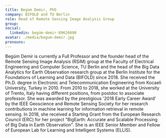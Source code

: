 ```yaml
---
title: Begüm Demir, PhD
company: BIFOLD and TU Berlin
role: Head of Remote Sensing Image Analysis Group  
group:
social:
  linkedin: begüm-demir-89626690
avatar: ./media/begum-demir.jpg
pronouns: 
---
```

Begüm Demir is currently a Full Professor and the founder head of the Remote Sensing Image Analysis (RSiM) group at the Faculty of Electrical Engineering and Computer Science, TU Berlin and the head of the Big Data Analytics for Earth Observation research group at the Berlin Institute for the Foundations of Learning and Data (BIFOLD) since 2018. She received the Ph.D. degree in Electronic and Telecommunication Engineering from Kocaeli University, Turkey in 2010. From 2010 to 2018, she worked at the University of Trento, Italy having different positions, from postdoc to associate professor. She was awarded by the prestigious '2018 Early Career Award' by the IEEE Geoscience and Remote Sensing Society for her research contributions in machine learning for information retrieval in remote sensing. In 2018, she received a Starting Grant from the European Research Council (ERC) for her project "BigEarth: Accurate and Scalable Processing of Big Data in Earth Observation". She is an IEEE Senior Member and Fellow of European Lab for Learning and Intelligent Systems (ELLIS). 